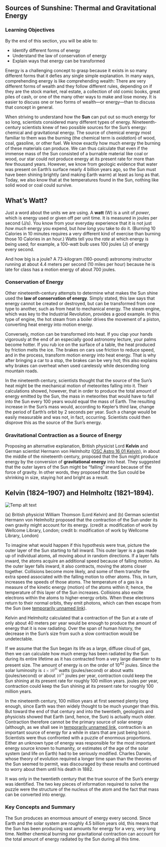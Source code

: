 ## Sources of Sunshine: Thermal and Gravitational Energy
### Learning Objectives

By the end of this section, you will be able to:

* Identify different forms of energy
* Understand the law of conservation of energy
* Explain ways that energy can be transformed



Energy is a challenging concept to grasp because it exists in so many different forms that it defies any single simple explanation. In many ways, comprehending energy is like comprehending wealth: There are very different forms of wealth and they follow different rules, depending on if they are the stock market, real estate, a collection of old comic books, great piles of cash, or one of the many other ways to make and lose money. It is easier to discuss one or two forms of wealth—or energy—than to discuss that concept in general.

When striving to understand how the **Sun** can put out so much energy for so long, scientists considered many different types of energy. Nineteenth-century scientists knew of two possible sources for the Sun’s energy: chemical and gravitational energy. The source of chemical energy most familiar to them was the burning (the chemical term is *oxidation*) of wood, coal, gasoline, or other fuel. We know exactly how much energy the burning of these materials can produce. We can thus calculate that even if the immense mass of the Sun consisted of a burnable material like coal or wood, our star could not produce energy at its present rate for more than few thousand years. However, we know from geologic evidence that water was present on Earth’s surface nearly 4 billion years ago, so the Sun must have been shining brightly (and making Earth warm) at least as long as that. Today, we also know that at the temperatures found in the Sun, nothing like solid wood or coal could survive.

## What’s Watt?
Just a word about the units we are using. A **watt** (W) is a unit of *power*, which is energy used or given off per unit time. It is measured in joules per second (J/s). You know from your everyday experience that it is not just *how much* energy you expend, but *how long* you take to do it. (Burning 10 Calories in 10 minutes requires a very different kind of exercise than burning those 10 Calories in an hour.) Watts tell you the *rate* at which energy is being used; for example, a 100-watt bulb uses 100 joules (J) of energy every second.

And how big is a joule? A 73-kilogram (160-pound) astronomy instructor running at about 4.4 meters per second (10 miles per hour) because he is late for class has a motion energy of about 700 joules.

### Conservation of Energy

Other nineteenth-century attempts to determine what makes the Sun shine used the **law of conservation of energy**. Simply stated, this law says that energy cannot be created or destroyed, but can be transformed from one type to another, such as from heat to mechanical energy. The steam engine, which was key to the Industrial Revolution, provides a good example. In this type of engine, the hot steam from a boiler drives the movement of a piston, converting heat energy into motion energy.

Conversely, motion can be transformed into heat. If you clap your hands vigorously at the end of an especially good astronomy lecture, your palms become hotter. If you rub ice on the surface of a table, the heat produced by friction melts the ice. The brakes on cars use friction to reduce speed, and in the process, transform motion energy into heat energy. That is why after bringing a car to a stop, the brakes can be very hot; this also explains why brakes can overheat when used carelessly while descending long mountain roads.

In the nineteenth century, scientists thought that the source of the Sun’s heat might be the mechanical motion of meteorites falling into it. Their calculations showed, however, that in order to produce the total amount of energy emitted by the Sun, the mass in meteorites that would have to fall into the Sun every 100 years would equal the mass of Earth. The resulting increase in the Sun’s mass would, according to Kepler’s third law, change the period of Earth’s orbit by 2 seconds per year. Such a change would be easily measurable and was not, in fact, occurring. Scientists could then disprove this as the source of the Sun’s energy.



### Gravitational Contraction as a Source of Energy

Proposing an alternative explanation, British physicist Lord **Kelvin** and German scientist Hermann von Helmholtz ([OSC Astro 16 01 Kelvin](OSC_Astro_16_01_Kelvin)), in about the middle of the nineteenth century, proposed that the Sun might produce energy by the conversion of **gravitational energy** into heat. They suggested that the outer layers of the Sun might be “falling” inward because of the force of gravity. In other words, they proposed that the Sun could be shrinking in size, staying hot and bright as a result.

## Kelvin (1824–1907) and Helmholtz (1821–1894).
![Temp alt text](__MEDIA_URL__OSC_Astro_16_01_Kelvin.jpg)<p>(a) British physicist William Thomson (Lord Kelvin) and (b) German scientist Hermann von Helmholtz proposed that the contraction of the Sun under its own gravity might account for its energy. (credit a: modification of work by Wellcome Library, London; credit b: modification of work by Wellcome Library, London)</p>
To imagine what would happen if this hypothesis were true, picture the outer layer of the Sun starting to fall inward. This outer layer is a gas made up of individual atoms, all moving about in random directions. If a layer falls inward, the atoms acquire an additional speed because of falling motion. As the outer layer falls inward, it also contracts, moving the atoms closer together. Collisions become more likely, and some of them transfer the extra speed associated with the falling motion to other atoms. This, in turn, increases the speeds of those atoms. The temperature of a gas is a measure of the kinetic energy (motion) of the atoms within it; hence, the temperature of this layer of the Sun increases. Collisions also excite electrons within the atoms to higher-energy orbits. When these electrons return to their normal orbits, they emit photons, which can then escape from the Sun (see [temporarily unnamed link]()).

Kelvin and Helmholtz calculated that a contraction of the Sun at a rate of only about 40 meters per year would be enough to produce the amount of energy that it is now radiating. Over the span of human history, the decrease in the Sun’s size from such a slow contraction would be undetectable.

If we assume that the Sun began its life as a large, diffuse cloud of gas, then we can calculate how much energy has been radiated by the Sun during its entire lifetime as it has contracted from a very large diameter to its present size. The amount of energy is on the order of 10<sup>42</sup> joules. Since the solar luminosity is <math><mrow><mn>4</mn><mo>×</mo><msup><mn>10</mn><mn>26</mn></msup></mrow></math> watts (joules/second) or about  watts (joules/second) or about <math><mrow><msup><mn>10</mn><mn>34</mn></msup></mrow></math> joules per year, contraction could keep the Sun shining at its present rate for roughly 100 million years. joules per year, contraction could keep the Sun shining at its present rate for roughly 100 million years.

In the nineteenth century, 100 million years at first seemed plenty long enough, since Earth was then widely thought to be much younger than this. But toward the end of that century and into the twentieth, geologists and physicists showed that Earth (and, hence, the Sun) is actually much older. Contraction therefore cannot be the primary source of solar energy (although, as we shall see in [temporarily unnamed link](), contraction is an important source of energy for a while in stars that are just being born). Scientists were thus confronted with a puzzle of enormous proportions. Either an unknown type of energy was responsible for the most important energy source known to humanity, or estimates of the age of the solar system (and life on Earth) had to be seriously modified. Charles Darwin, whose theory of evolution required a longer time span than the theories of the Sun seemed to permit, was discouraged by these results and continued to worry about them until his death in 1882.

It was only in the twentieth century that the true source of the Sun’s energy was identified. The two key pieces of information required to solve the puzzle were the structure of the nucleus of the atom and the fact that mass can be converted into energy.



### Key Concepts and Summary

The Sun produces an enormous amount of energy every second. Since Earth and the solar system are roughly 4.5 billion years old, this means that the Sun has been producing vast amounts for energy for a very, very long time. Neither chemical burning nor gravitational contraction can account for the total amount of energy radiated by the Sun during all this time.



